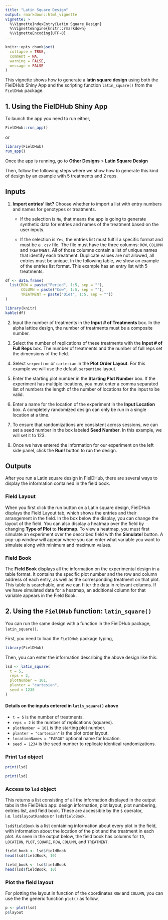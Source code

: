 ```yaml
---
title: "Latin Square Design"
output: rmarkdown::html_vignette
vignette: >
  %\VignetteIndexEntry{Latin Square Design}
  %\VignetteEngine{knitr::rmarkdown}
  %\VignetteEncoding{UTF-8}
---
```


```r
knitr::opts_chunk$set(
  collapse = TRUE,
  comment = NA,
  warning = FALSE, 
  message = FALSE
)
```

This vignette shows how to generate a **latin square design** using both the FielDHub Shiny App and the scripting function `latin_square()` from the `FielDHub` package.

## 1. Using the FielDHub Shiny App

To launch the app you need to run either,

```r
FielDHub::run_app()
```

or

```r
library(FielDHub)
run_app()
```

Once the app is running, go to **Other Designs** > **Latin Square Design**

Then, follow the following steps where we show how to generate this kind of design by an example with 5 treatments and 2 reps. 

## Inputs

1. **Import entries' list?** Choose whether to import a list with entry numbers and names for genotypes or treatments.
    * If the selection is `No`, that means the app is going to generate synthetic data for entries and names of the treatment based on the user inputs.

    * If the selection is `Yes`, the entries list must fulfill a specific format and must be a `.csv` file. The file must have the three columns: `ROW`, `COLUMN` and `TREATMENT`. All of those columns contain a list of unique names that identify each treatment. Duplicate values are not allowed, all entries must be unique. In the following table, we show an example of the entries list format. This example has an entry list with 5 treatments. 

```r
df <- data.frame(
  list(ROW = paste("Period", 1:5, sep = ""),
       COLUMN = paste("Cow", 1:5, sep = ""),
       TREATMENT = paste("Diet", 1:5, sep = ""))
)
```

```r
library(knitr)
kable(df)
```

2. Input the number of treatments in the **Input # of Treatments** box. In the alpha lattice design, the number of treatments must be a composite number.

3. Select the number of replications of these treatments with the **Input # of Full Reps** box.  The number of treatments and the number of full reps set the dimensions of the field. 

4. Select `serpentine` or `cartesian` in the **Plot Order Layout**. For this example we will use the default `serpentine` layout.

5. Enter the starting plot number in the **Starting Plot Number** box. If the experiment has multiple locations, you must enter a comma separated list of numbers the length of the number of locations for the input to be valid. 

6. Enter a name for the location of the experiment in the **Input Location** box. A completely randomized design can only be run in a single location at a time. 

7. To ensure that randomizations are consistent across sessions, we can set a seed number in the box labeled **Seed Number**. In this example, we will set it to 123. 

8. Once we have entered the information for our experiment on the left side panel, click the **Run!** button to run the design. 

## Outputs

After you run a Latin square design in FielDHub, there are several ways to display the information contained in the field book. 

### Field Layout

When you first click the run button on a Latin square design, FielDHub displays the Field Layout tab, which shows the entries and their arrangement in the field. In the box below the display, you can change the layout of the field. 
You can also display a heatmap over the field by changing **Type of Plot** to **Heatmap**. To view a heatmap, you must first simulate an experiment over the described field with the **Simulate!** button. A pop-up window will appear where you can enter what variable you want to simulate along with minimum and maximum values. 

### Field Book

The **Field Book** displays all the information on the experimental design in a table format. It contains the specific plot number and the row and column address of each entry, as well as the corresponding treatment on that plot. This table is searchable, and we can filter the data in relevant columns. If we have simulated data for a heatmap, an additional column for that variable appears in the Field Book. 

## 2. Using the `FielDHub` function: `latin_square()`

You can run the same design with a function in the FielDHub package, `latin_square()`.

First, you need to load the `FielDHub` package typing,

```r
library(FielDHub)
```

Then, you can enter the information describing the above design like this:


```r
lsd <- latin_square(
  t = 5,
  reps = 2,
  plotNumber = 101,
  planter = "cartesian",
  seed = 1238
)
```

#### Details on the inputs entered in `latin_square()` above

*   `t = 5` is the number of treatments.
*   `reps = 2` is the number of replications (squares).
*   `plotNumber = 101` is the starting plot number.
*   `planter = "cartesian"` is the plot order layout.
*   `locationNames = "FARGO"` optional name for location.
*   `seed = 1234` is the seed number to replicate identical randomizations.

### Print `lsd` object

```r
print(lsd)
```

```r
print(lsd)
```

### Access to `lsd` object

This returns a list consisting of all the information displayed in the output tabs in the FielDHub app: design information, plot layout, plot numbering, entries list, and field book. These are accessible by the `$` operator, i.e. `lsd$layoutRandom` or `lsd$fieldBook`. 

`lsd$fieldBook` is a list containing information about every plot in the field, with information about the location of the plot and the treatment in each plot. As seen in the output below, the field book has columns for `ID`, `LOCATION`, `PLOT`, `SQUARE`, `ROW`, `COLUMN`, and `TREATMENT`.

```r
field_book <- lsd$fieldBook
head(lsd$fieldBook, 10)
```

```r
field_book <- lsd$fieldBook
head(lsd$fieldBook, 10)
```

### Plot the field layout

For plotting the layout in function of the coordinates `ROW` and `COLUMN`, you can use the the generic function `plot()` as follow,


```r
p <- plot(lsd)
p$layout
```

<br>
<br>
<br>